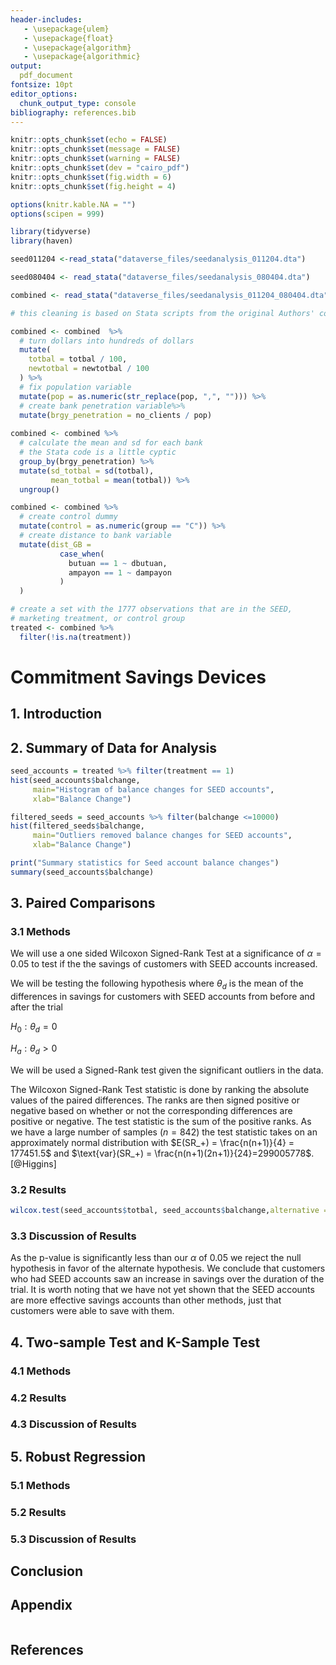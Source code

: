 ```yaml
---
header-includes:
   - \usepackage{ulem}
   - \usepackage{float}
   - \usepackage{algorithm}
   - \usepackage{algorithmic}
output:
  pdf_document
fontsize: 10pt 
editor_options: 
  chunk_output_type: console
bibliography: references.bib  
---
```


```r
knitr::opts_chunk$set(echo = FALSE)
knitr::opts_chunk$set(message = FALSE)
knitr::opts_chunk$set(warning = FALSE)
knitr::opts_chunk$set(dev = "cairo_pdf")
knitr::opts_chunk$set(fig.width = 6)
knitr::opts_chunk$set(fig.height = 4)

options(knitr.kable.NA = "")
options(scipen = 999)

```

```r
library(tidyverse)
library(haven)

```

```r
seed011204 <-read_stata("dataverse_files/seedanalysis_011204.dta")

seed080404 <- read_stata("dataverse_files/seedanalysis_080404.dta")

combined <- read_stata("dataverse_files/seedanalysis_011204_080404.dta")

```

```r
# this cleaning is based on Stata scripts from the original Authors' code

combined <- combined  %>%
  # turn dollars into hundreds of dollars
  mutate(
    totbal = totbal / 100,
    newtotbal = newtotbal / 100
  ) %>%
  # fix population variable
  mutate(pop = as.numeric(str_replace(pop, ",", ""))) %>%
  # create bank penetration variable%>%
  mutate(brgy_penetration = no_clients / pop)
  
combined <- combined %>%
  # calculate the mean and sd for each bank
  # the Stata code is a little cyptic
  group_by(brgy_penetration) %>%
  mutate(sd_totbal = sd(totbal),
         mean_totbal = mean(totbal)) %>%
  ungroup()

combined <- combined %>%
  # create control dummy
  mutate(control = as.numeric(group == "C")) %>%
  # create distance to bank variable
  mutate(dist_GB = 
           case_when(
             butuan == 1 ~ dbutuan,
             ampayon == 1 ~ dampayon
           )
  )

# create a set with the 1777 observations that are in the SEED, 
# marketing treatment, or control group
treated <- combined %>%
  filter(!is.na(treatment))

```

# Commitment Savings Devices

## 1. Introduction

## 2. Summary of Data for Analysis

```r
seed_accounts = treated %>% filter(treatment == 1)
hist(seed_accounts$balchange,
     main="Histogram of balance changes for SEED accounts",
     xlab="Balance Change")

filtered_seeds = seed_accounts %>% filter(balchange <=10000)
hist(filtered_seeds$balchange,
     main="Outliers removed balance changes for SEED accounts",
     xlab="Balance Change")

print("Summary statistics for Seed account balance changes")
summary(seed_accounts$balchange)
```

## 3. Paired Comparisons

### 3.1 Methods

We will use a one sided Wilcoxon Signed-Rank Test at a significance of $\alpha=0.05$ to test if the the savings of customers with SEED accounts increased.

We will be testing the following hypothesis where $\theta_d$ is the mean of the differences in savings for customers with SEED accounts from before and after the trial

$H_0: \theta_d = 0$

$H_a: \theta_d >0$

We will be used a Signed-Rank test given the significant outliers in the data.

The Wilcoxon Signed-Rank Test statistic is done by ranking the absolute values of the paired differences. The ranks are then signed positive or negative based on whether or not the corresponding differences are positive or negative. The test statistic is the sum of the positive ranks. As we have a large number of samples $(n=842)$ the test statistic takes on an approximately normal distribution with $E(SR_+) = \frac{n(n+1)}{4} = 177451.5$ and $\text{var}(SR_+) = \frac{n(n+1)(2n+1)}{24}=299005778$. [@Higgins]


### 3.2 Results

```r
wilcox.test(seed_accounts$totbal, seed_accounts$balchange,alternative = "greater", paired=TRUE)


```


### 3.3 Discussion of Results

As the p-value is significantly less than our $\alpha$ of $0.05$ we reject the null hypothesis in favor of the alternate hypothesis. We conclude that customers who had SEED accounts saw an increase in savings over the duration of the trial. It is worth noting that we have not yet shown that the SEED accounts are more effective savings accounts than other methods, just that customers were able to save with them.


## 4. Two-sample Test and K-Sample Test

### 4.1 Methods

### 4.2 Results

### 4.3 Discussion of Results

## 5. Robust Regression

### 5.1 Methods

### 5.2 Results

### 5.3 Discussion of Results

## Conclusion

\newpage

## Appendix

```r
```

## References
